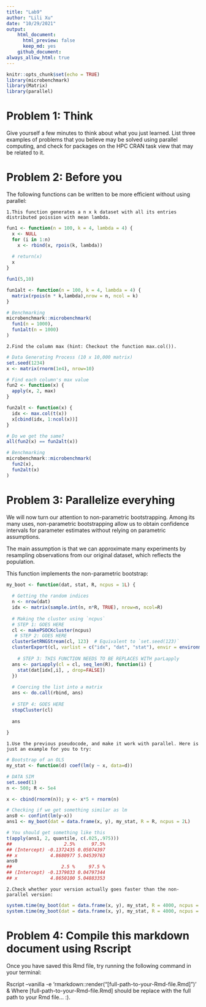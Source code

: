 ```yaml
---
title: "Lab9"
author: "Lili Xu"
date: "10/29/2021"
output: 
    html_document:
      html_preview: false
      keep_md: yes
    github_document:
always_allow_html: true
---
```


```r
knitr::opts_chunk$set(echo = TRUE)
library(microbenchmark)
library(Matrix)
library(parallel)
```

# Problem 1: Think
Give yourself a few minutes to think about what you just learned. List three examples of problems that you believe may be solved using parallel computing, and check for packages on the HPC CRAN task view that may be related to it.

# Problem 2: Before you
The following functions can be written to be more efficient without using parallel:

    1.This function generates a n x k dataset with all its entries distributed poission with mean lambda.

```r
fun1 <- function(n = 100, k = 4, lambda = 4) {
  x <- NULL
  for (i in 1:n)
    x <- rbind(x, rpois(k, lambda))
  
  # return(x)
  x
}

fun1(5,10)

fun1alt <- function(n = 100, k = 4, lambda = 4) {
  matrix(rpois(n * k,lambda),nrow = n, ncol = k)
}

# Benchmarking
microbenchmark::microbenchmark(
  fun1(n = 1000),
  fun1alt(n = 1000)
)
```

    2.Find the column max (hint: Checkout the function max.col()).
    
```r
# Data Generating Process (10 x 10,000 matrix)
set.seed(1234)
x <- matrix(rnorm(1e4), nrow=10)

# Find each column's max value
fun2 <- function(x) {
  apply(x, 2, max)
}

fun2alt <- function(x) {
  idx <- max.col(t(x))  
  x[cbind(idx, 1:ncol(x))]
}

# Do we get the same?
all(fun2(x) == fun2alt(x))

# Benchmarking
microbenchmark::microbenchmark(
  fun2(x),
  fun2alt(x)
)
```

# Problem 3: Parallelize everyhing
We will now turn our attention to non-parametric bootstrapping. Among its many uses, non-parametric bootstrapping allow us to obtain confidence intervals for parameter estimates without relying on parametric assumptions.

The main assumption is that we can approximate many experiments by resampling observations from our original dataset, which reflects the population.

This function implements the non-parametric bootstrap:
```r
my_boot <- function(dat, stat, R, ncpus = 1L) {
  
  # Getting the random indices
  n <- nrow(dat)
  idx <- matrix(sample.int(n, n*R, TRUE), nrow=n, ncol=R)
 
  # Making the cluster using `ncpus`
  # STEP 1: GOES HERE
  cl <- makePSOCKcluster(ncpus)
   # STEP 2: GOES HERE
  clusterSetRNGStream(cl, 123)  # Equivalent to `set.seed(123)`
  clusterExport(cl, varlist = c("idx", "dat", "stat"), envir = environment())
  
    # STEP 3: THIS FUNCTION NEEDS TO BE REPLACES WITH parLapply
  ans <- parLapply(cl = cl, seq_len(R), function(i) {
    stat(dat[idx[,i], , drop=FALSE])
  })
  
  # Coercing the list into a matrix
  ans <- do.call(rbind, ans)
  
  # STEP 4: GOES HERE
  stopCluster(cl)
  
  ans
  
}
```

    1.Use the previous pseudocode, and make it work with parallel. Here is just an example for you to try:
```r
# Bootstrap of an OLS
my_stat <- function(d) coef(lm(y ~ x, data=d))

# DATA SIM
set.seed(1)
n <- 500; R <- 5e4

x <- cbind(rnorm(n)); y <- x*5 + rnorm(n)

# Checking if we get something similar as lm
ans0 <- confint(lm(y~x))
ans1 <- my_boot(dat = data.frame(x, y), my_stat, R = R, ncpus = 2L)

# You should get something like this
t(apply(ans1, 2, quantile, c(.025,.975)))
##                   2.5%      97.5%
## (Intercept) -0.1372435 0.05074397
## x            4.8680977 5.04539763
ans0
##                  2.5 %     97.5 %
## (Intercept) -0.1379033 0.04797344
## x            4.8650100 5.04883353
```
    
    2.Check whether your version actually goes faster than the non-parallel version:
```r
system.time(my_boot(dat = data.frame(x, y), my_stat, R = 4000, ncpus = 1L))
system.time(my_boot(dat = data.frame(x, y), my_stat, R = 4000, ncpus = 2L))
```


# Problem 4: Compile this markdown document using Rscript
Once you have saved this Rmd file, try running the following command in your terminal:

Rscript --vanilla -e 'rmarkdown::render("[full-path-to-your-Rmd-file.Rmd]")' &
Where [full-path-to-your-Rmd-file.Rmd] should be replace with the full path to your Rmd file… :).
